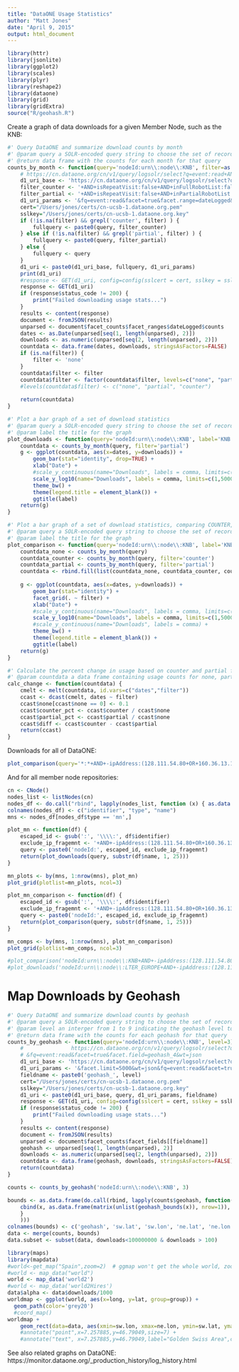 ```yaml
---
title: "DataONE Usage Statistics"
author: "Matt Jones"
date: "April 9, 2015"
output: html_document
---
```


```r
library(httr)
library(jsonlite)
library(ggplot2)
library(scales)
library(plyr)
library(reshape2)
library(dataone)
library(grid)
library(gridExtra)
source("R/geohash.R")
```

Create a graph of data downloads for a given Member Node, such as the KNB:

```r

#' Query DataONE and summarize download counts by month
#' @param query a SOLR-encoded query string to choose the set of records to include in the downloads
#' @return data frame with the counts for each month for that query
counts_by_month <- function(query='nodeId:urn\\:node\\:KNB', filter=as.character(NA)) {
    # https://cn.dataone.org/cn/v1/query/logsolr/select?q=event:read+AND+isRepeatVisit:false+AND+inPartialRobotList:false&facet=true&facet.field=pid&facet.mincount=1&facet.limit=1000000&facet.offset=0
    d1_uri_base <- 'https://cn.dataone.org/cn/v1/query/logsolr/select?q='
    filter_counter <- '+AND+isRepeatVisit:false+AND+inFullRobotList:false'
    filter_partial <- '+AND+isRepeatVisit:false+AND+inPartialRobotList:false'
    d1_uri_params <- '&fq=event:read&facet=true&facet.range=dateLogged&facet.range.start=2005-01-01T01:01:01Z&facet.range.end=2015-11-30T24:59:59Z&facet.range.gap=%2B1MONTH&wt=json'
    cert="/Users/jones/certs/cn-ucsb-1.dataone.org.pem"
    sslkey="/Users/jones/certs/cn-ucsb-1.dataone.org.key"
    if (!is.na(filter) && grepl('counter', filter) ) {
        fullquery <- paste0(query, filter_counter)
    } else if (!is.na(filter) && grepl('partial', filter) ) {
        fullquery <- paste0(query, filter_partial)
    } else {
        fullquery <- query
    }
    d1_uri <- paste0(d1_uri_base, fullquery, d1_uri_params)
    print(d1_uri)
    #response <- GET(d1_uri, config=config(sslcert = cert, sslkey = sslkey))
    response <- GET(d1_uri)
    if (response$status_code != 200) {
        print("Failed downloading usage stats...")
    }
    results <- content(response)
    document <- fromJSON(results)
    unparsed <- document$facet_counts$facet_ranges$dateLogged$counts
    dates <- as.Date(unparsed[seq(1, length(unparsed), 2)])
    downloads <- as.numeric(unparsed[seq(2, length(unparsed), 2)])
    countdata <- data.frame(dates, downloads, stringsAsFactors=FALSE)
    if (is.na(filter)) {
        filter <- 'none'
    }
    countdata$filter <- filter
    countdata$filter <- factor(countdata$filter, levels=c("none", "partial", "counter"), ordered=TRUE)
    #levels(countdata$filter) <- c("none", "partial", "counter")
    
    return(countdata)
}

#' Plot a bar graph of a set of download statistics
#' @param query a SOLR-encoded query string to choose the set of records to include in the downloads
#' @param label the title for the graph
plot_downloads <- function(query='nodeId:urn\\:node\\:KNB', label='KNB Downloads') {
    countdata <- counts_by_month(query, filter='partial')
    g <- ggplot(countdata, aes(x=dates, y=downloads)) + 
        geom_bar(stat="identity", drop=TRUE) +
        xlab("Date") +
        #scale_y_continuous(name="Downloads", labels = comma, limits=c(0,100000)) +
        scale_y_log10(name="Downloads", labels = comma, limits=c(1,500000)) +
        theme_bw() +
        theme(legend.title = element_blank()) +
        ggtitle(label)
    return(g)
}

#' Plot a bar graph of a set of download statistics, comparing COUNTER, partial, and no filtering
#' @param query a SOLR-encoded query string to choose the set of records to include in the downloads
#' @param label the title for the graph
plot_comparison <- function(query='nodeId:urn\\:node\\:KNB', label='KNB Downloads') {
    countdata_none <- counts_by_month(query)
    countdata_counter <- counts_by_month(query, filter='counter')
    countdata_partial <- counts_by_month(query, filter='partial')
    countdata <- rbind.fill(list(countdata_none, countdata_counter, countdata_partial))
    
    g <- ggplot(countdata, aes(x=dates, y=downloads)) + 
        geom_bar(stat="identity") +
        facet_grid(. ~ filter) +
        xlab("Date") +
        #scale_y_continuous(name="Downloads", labels = comma, limits=c(0,400000)) +
        scale_y_log10(name="Downloads", labels = comma, limits=c(1,500000)) +
        #scale_y_continuous(name="Downloads", labels = comma) +
        theme_bw() +
        theme(legend.title = element_blank()) +
        ggtitle(label)
    return(g)
}

#' Calculate the percent change in usage based on counter and partial filters
#' @param countdata a data frame containing usage counts for none, partial, and counter usage
calc_change <- function(countdata) {
    cmelt <- melt(countdata, id.vars=c("dates","filter"))
    ccast <- dcast(cmelt, dates ~ filter)
    ccast$none[ccast$none == 0] <- 0.1
    ccast$counter_pct <- ccast$counter / ccast$none
    ccast$partial_pct <- ccast$partial / ccast$none
    ccast$diff <- ccast$counter - ccast$partial
    return(ccast)
}
```

Downloads for all of DataONE:
```r
plot_comparison(query='*:*+AND+-ipAddress:(128.111.54.80+OR+160.36.13.150+OR+64.106.40.6)', label='All DataONE Downloads')
```

And for all member node repositories:
```r
cn <- CNode()
nodes_list <- listNodes(cn)
nodes_df <- do.call("rbind", lapply(nodes_list, function (x) { as.data.frame(cbind(x@identifier, x@type, x@name)) } ) )
colnames(nodes_df) <- c("identifier", "type", "name")
mns <- nodes_df[nodes_df$type == 'mn',]

plot_mn <- function(df) { 
    escaped_id <- gsub(':', '\\\\:', df$identifier)
    exclude_ip_fragemnt <- '+AND+-ipAddress:(128.111.54.80+OR+160.36.13.150+OR+64.106.40.6)'
    query <- paste0('nodeId:', escaped_id, exclude_ip_fragemnt)
    return(plot_downloads(query, substr(df$name, 1, 25)))
}

mn_plots <- by(mns, 1:nrow(mns), plot_mn)
plot_grid(plotlist=mn_plots, ncol=3)

plot_mn_comparison <- function(df) { 
    escaped_id <- gsub(':', '\\\\:', df$identifier)
    exclude_ip_fragemnt <- '+AND+-ipAddress:(128.111.54.80+OR+160.36.13.150+OR+64.106.40.6)'
    query <- paste0('nodeId:', escaped_id, exclude_ip_fragemnt)
    return(plot_comparison(query, substr(df$name, 1, 25)))
}

mn_comps <- by(mns, 1:nrow(mns), plot_mn_comparison)
plot_grid(plotlist=mn_comps, ncol=3)

#plot_comparison('nodeId:urn\\:node\\:KNB+AND+-ipAddress:(128.111.54.80+OR+160.36.13.150+OR+64.106.40.6)', 'KNB Downloads')
#plot_downloads('nodeId:urn\\:node\\:LTER_EUROPE+AND+-ipAddress:(128.111.54.80+OR+160.36.13.150+OR+64.106.40.6)', 'LTER EUROPE Downloads')
```

# Map Downloads by Geohash
```r

#' Query DataONE and summarize download counts by geohash
#' @param query a SOLR-encoded query string to choose the set of records to include in the downloads
#' @param level an interger from 1 to 9 indicating the geohash level to use for grouping
#' @return data frame with the counts for each geohash for that query
counts_by_geohash <- function(query='nodeId:urn\\:node\\:KNB', level=3) {
    #               https://cn.dataone.org/cn/v1/query/logsolr/select?q='
    # &fq=event:read&facet=true&facet.field=geohash_4&wt=json
    d1_uri_base <- 'https://cn.dataone.org/cn/v1/query/logsolr/select?q='
    d1_uri_params <- '&facet.limit=5000&wt=json&fq=event:read&facet=true&facet.field='
    fieldname <- paste0('geohash_', level)
    cert="/Users/jones/certs/cn-ucsb-1.dataone.org.pem"
    sslkey="/Users/jones/certs/cn-ucsb-1.dataone.org.key"
    d1_uri <- paste0(d1_uri_base, query, d1_uri_params, fieldname)
    response <- GET(d1_uri, config=config(sslcert = cert, sslkey = sslkey))
    if (response$status_code != 200) {
        print("Failed downloading usage stats...")
    }
    results <- content(response)
    document <- fromJSON(results)
    unparsed <- document$facet_counts$facet_fields[[fieldname]]
    geohash <- unparsed[seq(1, length(unparsed), 2)]
    downloads <- as.numeric(unparsed[seq(2, length(unparsed), 2)])
    countdata <- data.frame(geohash, downloads, stringsAsFactors=FALSE)
    return(countdata)
}

counts <- counts_by_geohash('nodeId:urn\\:node\\:KNB', 3)

bounds <- as.data.frame(do.call(rbind, lapply(counts$geohash, function(x) {
    cbind(x, as.data.frame(matrix(unlist(geohash_bounds(x)), nrow=1)), stringsAsFactors=F)
    }
    )))
colnames(bounds) <- c('geohash', 'sw.lat', 'sw.lon', 'ne.lat', 'ne.lon')
data <- merge(counts, bounds)
data.subset <- subset(data, downloads<100000000 & downloads > 100)

library(maps)
library(mapdata)
#world<-get_map("Spain",zoom=2)  # ggmap won't get the whole world, zoom level must be >= 3
#world <- map_data("world")
world <- map_data('world2')
#world <- map_data('world2Hires')
data$alpha <- data$downloads/1000
worldmap <- ggplot(world, aes(x=long, y=lat, group=group)) +
  geom_path(color='grey20')
  #coord_map()
worldmap +
    geom_rect(data=data, aes(xmin=sw.lon, xmax=ne.lon, ymin=sw.lat, ymax=ne.lat), fill="red", alpha=0.6, inherit.aes = FALSE)
    #annotate("point",x=7.257885,y=46.79049,size=7) +
    #annotate("text", x=7.257885,y=46.79049,label="Golden Swiss Area",colour="white",size=3)
```

See also related graphs on DataONE: https://monitor.dataone.org/_production_history/log_history.html
